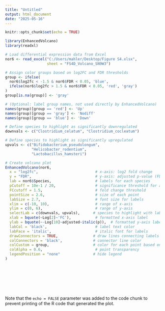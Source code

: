 ---
title: "Untitled"
output: html_document
date: "2025-05-16"
---

```{r setup, include=FALSE}
knitr::opts_chunk$set(echo = TRUE)
```



```{r cars}


library(EnhancedVolcano)
library(readxl)

# Load differential expression data from Excel
nor6 <- read_excel("C:/Users/mahler/Desktop/Figure S4.xlsx", 
                   sheet = "FS4D_Volcano_SN9W3")

# Assign color groups based on log2FC and FDR thresholds
group <- ifelse(
  nor6$log2fc < -1.5 & nor6$FDR < 0.05, 'blue',
  ifelse(nor6$log2fc > 1.5 & nor6$FDR < 0.05, 'red', 'gray')
)
group[is.na(group)] <- 'gray'

# (Optional: label group names, not used directly by EnhancedVolcano)
names(group)[group == 'red'] <- 'Up'
names(group)[group == 'gray'] <- 'Nodiff'
names(group)[group == 'blue'] <- 'Down'

# Define species to highlight as significantly downregulated
downvals <- c("Clostridium_celatum", "Clostridium_cocleatum")

# Define species to highlight as significantly upregulated
upvals <- c("Bifidobacterium_pseudolongum", 
            "Helicobacter_rodentium", 
            "Lactobacillus_hamsteri")

# Create volcano plot
EnhancedVolcano(nor6,
  x = "log2fc",                          # x-axis: log2 fold change
  y = "FDR",                             # y-axis: adjusted p-value (FDR)
  lab = nor6$Species,                    # labels for each species
  pCutoff = 10e-1 / 20,                  # significance threshold for adjusted p-value
  FCcutoff = 1.5,                        # fold change threshold
  pointSize = 2.6,                       # size of each point
  labSize = 2.7,                         # font size for labels
  xlim = c(-10, 10),                     # range of x-axis
  ylim = c(0, 6),                        # range of y-axis
  selectLab = c(downvals, upvals),      # species to highlight with labels
  xlab = bquote(~Log[2]~'FC'),           # formatted x-axis label
  ylab = bquote(~-Log[10]~adjusted~italic(p)),  # formatted y-axis label
  labCol = 'black',                      # label text color
  labFace = 'italic',                    # italic font for labels
  drawConnectors = TRUE,                # draw lines connecting labels to points
  colConnectors = 'black',              # connector line color
  colCustom = group,                    # color for each point based on group
  colAlpha = 0.6,                        # point transparency
  legendPosition = "none"               # hide legend
)








```



```{r pressure, echo=FALSE}

```

Note that the `echo = FALSE` parameter was added to the code chunk to prevent printing of the R code that generated the plot.
